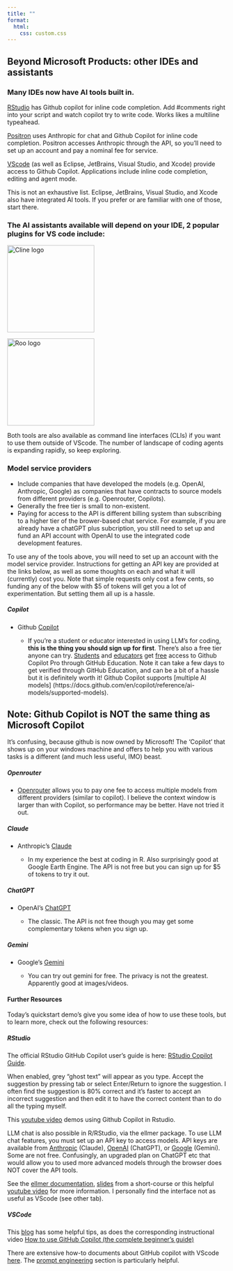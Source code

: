 ```yaml
---
title: ""
format:
  html:
    css: custom.css
---
```


## Beyond Microsoft Products: other IDEs and assistants

### Many IDEs now have AI tools built in.

[RStudio](https://docs.posit.co/ide/user/ide/guide/tools/copilot.html) has Github copilot for inline code completion. Add #comments right into your script and watch copilot try to write code. Works likes a multiline typeahead.

[Positron](https://positron.posit.co/assistant.html) uses Anthropic for chat and Github Copilot for inline code completion. Positron accesses Anthropic through the API, so you'll need to set up an account and pay a nominal fee for service.

[VScode](https://docs.github.com/en/copilot/how-tos/use-chat/use-chat-in-ide) (as well as Eclipse, JetBrains, Visual Studio, and Xcode) provide access to Github Copilot. Applications include inline code completion, editing and agent mode.

This is not an exhaustive list. Eclipse, JetBrains, Visual Studio, and Xcode also have integrated AI tools. If you prefer or are familiar with one of those, start there.

### The AI assistants available will depend on your IDE, 2 popular plugins for VS code include:

[![Cline code](figures/cline_code_logo.png){width="200px" alt="Cline logo"}](https://marketplace.visualstudio.com/items?itemName=saoudrizwan.claude-dev)

[![Roo code](figures/roo_code_logo.png){width="200px" alt="Roo logo"}](https://marketplace.visualstudio.com/items?itemName=RooVeterinaryInc.roo-cline)

Both tools are also available as command line interfaces (CLIs) if you want to use them outside of VScode. The number of landscape of coding agents is expanding rapidly, so keep exploring.

### Model service providers

-   Include companies that have developed the models (e.g. OpenAI, Anthropic, Google) as companies that have contracts to source models from different providers (e.g. Openrouter, Copilots).
-   Generally the free tier is small to non-existent.
-   Paying for access to the API is different billing system than subscribing to a higher tier of the brower-based chat service. For example, if you are already have a chatGPT plus subcription, you still need to set up and fund an API account with OpenAI to use the integrated code development features.

::: panel-tabset
To use any of the tools above, you will need to set up an account with the model service provider. Instructions for getting an API key are provided at the links below, as well as some thoughts on each and what it will (currently) cost you. Note that simple requests only cost a few cents, so funding any of the below with \$5 of tokens will get you a lot of experimentation. But setting them all up is a hassle.

##### Copilot

-   Github [Copilot](https://docs.github.com/en/copilot/how-tos/set-up/set-up-for-self#1-get-access-to-github-copilot)

    -   If you're a student or educator interested in using LLM's for coding, **this is the thing you should sign up for first**. There's also a free tier anyone can try. [Students](https://docs.github.com/en/education/about-github-education/github-education-for-students/apply-to-github-education-as-a-student) and [educators](https://docs.github.com/en/education/about-github-education/github-education-for-teachers/apply-to-github-education-as-a-teacher) get [free](https://docs.github.com/en/copilot/how-tos/manage-your-account/get-free-access-to-copilot-pro) access to Github Copilot Pro through GitHub Education. Note it can take a few days to get verified through GitHub Education, and can be a bit of a hassle but it is definitely worth it! Github Copilot supports \[multiple AI models\] (https://docs.github.com/en/copilot/reference/ai-models/supported-models).

::: callout-note
## Note: Github Copilot is NOT the same thing as Microsoft Copilot

It's confusing, because github is now owned by Microsoft! The 'Copilot' that shows up on your windows machine and offers to help you with various tasks is a different (and much less useful, IMO) beast.

:::


##### Openrouter

-   [Openrouter](https://openrouter.ai/docs/api-reference/api-keys/get-current-api-key) allows you to pay one fee to access multiple models from different providers (similar to copilot). I believe the context window is larger than with Copilot, so performance may be better. Have not tried it out.

##### Claude

-   Anthropic's [Claude](https://console.anthropic.com/settings/keys)

    -   In my experience the best at coding in R. Also surprisingly good at Google Earth Engine. The API is not free but you can sign up for \$5 of tokens to try it out.

##### ChatGPT

-   OpenAI's [ChatGPT](https://platform.openai.com/api-keys)

    -   The classic. The API is not free though you may get some complementary tokens when you sign up.

##### Gemini

-   Google's [Gemini](https://aistudio.google.com/app/apikey)

    -   You can try out gemini for free. The privacy is not the greatest. Apparently good at images/videos.
:::

#### Further Resources

Today's quickstart demo's give you some idea of how to use these tools, but to learn more, check out the following resources:

::: panel-tabset
##### RStudio

The official RStudio GitHub Copilot user's guide is here: [RStudio Copilot Guide](https://docs.posit.co/ide/user/ide/guide/tools/copilot.html).

When enabled, grey "ghost text" will appear as you type. Accept the suggestion by pressing tab or select Enter/Return to ignore the suggestion. I often find the suggestion is 80% correct and it's faster to accept an incorrect suggestion and then edit it to have the correct content than to do all the typing myself.

This [youtube video](https://www.youtube.com/watch?v=Lihg6il9SzE) demos using Github Copilot in Rstudio.

LLM chat is also possible in R/RStudio, via the ellmer package. To use LLM chat features, you must set up an API key to access models. API keys are available from [Anthropic](https://console.anthropic.com/settings/keys) (Claude), [OpenAI](https://platform.openai.com/api-keys) (ChatGPT), or [Google](https://aistudio.google.com/app/apikey) (Gemini). Some are not free. Confusingly, an upgraded plan on ChatGPT etc that would allow you to used more advanced models through the browser does NOT cover the API tools.

See the [ellmer documentation](https://ellmer.tidyverse.org/), [slides](https://github.com/hadley/workshop-llm-hackathon/blob/main/slides-2-ukraine.pdf) from a short-course or this helpful [youtube video](https://www.youtube.com/watch?v=v1hYiuh0Q74) for more information. I personally find the interface not as useful as VScode (see other tab).

##### VSCode

This [blog](https://github.blog/ai-and-ml/github-copilot/github-for-beginners-how-to-get-started-with-github-copilot/) has some helpful tips, as does the corresponding instructional video [How to use GitHub Copilot (the complete beginner's guide)](https://www.youtube.com/watch?v=SJqGYwRq0uc)

There are extensive how-to documents about GitHub copilot with VScode [here](https://code.visualstudio.com/docs/copilot/overview). The [prompt engineering](https://code.visualstudio.com/docs/copilot/chat/prompt-crafting) section is particularly helpful.
:::
